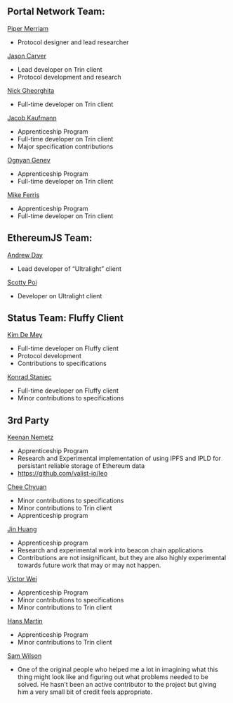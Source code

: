 ## Portal Network Team:
[Piper Merriam](https://github.com/pipermerriam)
- Protocol designer and lead researcher

[Jason Carver](https://github.com/carver/)
- Lead developer on Trin client
- Protocol development and research

[Nick Gheorghita](https://github.com/njgheorghita)
- Full-time developer on Trin client

[Jacob Kaufmann](https://github.com/jacobkaufmann)
- Apprenticeship Program
- Full-time developer on Trin client
- Major specification contributions

[Ognyan Genev](https://github.com/ogenev)
- Apprenticeship Program
- Full-time developer on Trin client

[Mike Ferris](https://github.com/mrferris)
- Apprenticeship Program
- Full-time developer on Trin client

## EthereumJS Team:

[Andrew Day](https://github.com/acolytec3)
- Lead developer of “Ultralight” client

[Scotty Poi](https://github.com/ScottyPoi)
- Developer on Ultralight client


## Status Team: Fluffy Client

[Kim De Mey](https://github.com/kdeme)
- Full-time developer on Fluffy client
- Protocol development
- Contributions to specifications

[Konrad Staniec](https://github.com/KonradStaniec)
- Full-time developer on Fluffy client
- Minor contributions to specifications

## 3rd Party

[Keenan Nemetz](https://github.com/nasdf)
- Apprenticeship Program
- Research and Experimental implementation of using IPFS and IPLD for persistant reliable storage of Ethereum data
- https://github.com/valist-io/leo

[Chee Chyuan](https://github.com/chee-chyuan)
- Minor contributions to specifications
- Minor contributions to Trin client
- Apprenticeship program

[Jin Huang](https://github.com/jinfwhuang)
- Apprenticeship program
- Research and experimental work into beacon chain applications
- Contributions are not insignificant, but they are also highly experimental towards future work that may or may not happen.

[Victor Wei](https://github.com/victor-wei126)
- Apprenticeship Program
- Minor contributions to specifications
- Minor contributions to Trin client

[Hans Martin](https://github.com/hmrtn)
- Apprenticeship Program
- Minor contributions to Trin client

[Sam Wilson](https://github.com/SamWilsn)
- One of the original people who helped me a lot in imagining what this thing might look like and figuring out what problems needed to be solved. He hasn’t been an active contributor to the project but giving him a very small bit of credit feels appropriate.